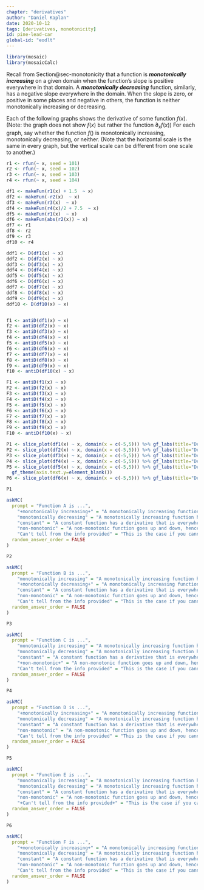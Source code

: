 ```yaml
---
chapter: "derivatives"
author: "Daniel Kaplan"
date: 2020-10-12 
tags: [derivatives, monotonicity]
id: pine-lead-car
global-id: "eodlt"
---
```


```r
library(mosaic)
library(mosaicCalc)
```

Recall from Section@sec-monotonicity that a function is ***monotonically increasing*** on a given domain when the function's slope is positive everywhere in that domain. A ***monotonically decreasing*** function, similarly, has a negative slope everywhere in the domain. When the slope is zero, or positive in some places and negative in others, the function is neither monotonically increasing or decreasing.

Each of the following graphs shows the derivative of some function $f(x)$. (Note: the graph does not show $f(x)$ but rather the function $\partial_x f(x)$) For each graph, say whether the function $f()$ is monotonically increasing, monotonically decreasing, or neither. (Note that the horizontal scale is the same in every graph, but the vertical scale can be different from one scale to another.)

```r
r1 <- rfun(~ x, seed = 101)
r2 <- rfun(~ x, seed = 102)
r3 <- rfun(~ x, seed = 103)
r4 <- rfun(~ x, seed = 104)

df1 <- makeFun(r1(x) + 1.5  ~ x)
df2 <- makeFun(-r2(x)  ~ x)
df3 <- makeFun(r3(x)  ~ x)
df4 <- makeFun(r4(x)/2 + 7.5  ~ x)
df5 <- makeFun(r1(x)  ~ x)
df6 <- makeFun(abs(r2(x)) ~ x)
df7 <- r1
df8 <- r2
df9 <- r3
df10 <- r4

ddf1 <- D(df1(x) ~ x)
ddf2 <- D(df2(x) ~ x)
ddf3 <- D(df3(x) ~ x)
ddf4 <- D(df4(x) ~ x)
ddf5 <- D(df5(x) ~ x)
ddf6 <- D(df6(x) ~ x)
ddf7 <- D(df7(x) ~ x)
ddf8 <- D(df8(x) ~ x)
ddf9 <- D(df9(x) ~ x)
ddf10 <- D(df10(x) ~ x)


f1 <- antiD(df1(x) ~ x)
f2 <- antiD(df2(x) ~ x)
f3 <- antiD(df3(x) ~ x)
f4 <- antiD(df4(x) ~ x)
f5 <- antiD(df5(x) ~ x)
f6 <- antiD(df6(x) ~ x)
f7 <- antiD(df7(x) ~ x)
f8 <- antiD(df8(x) ~ x)
f9 <- antiD(df9(x) ~ x)
f10 <- antiD(df10(x) ~ x)

F1 <- antiD(f1(x) ~ x)
F2 <- antiD(f2(x) ~ x)
F3 <- antiD(f3(x) ~ x)
F4 <- antiD(f4(x) ~ x)
F5 <- antiD(f5(x) ~ x)
F6 <- antiD(f6(x) ~ x)
F7 <- antiD(f7(x) ~ x)
F8 <- antiD(f8(x) ~ x)
F9 <- antiD(f9(x) ~ x)
F10 <- antiD(f10(x) ~ x)
```


```r
P1 <- slice_plot(df1(x) ~ x, domain(x = c(-5,5))) %>% gf_labs(title="Derivative of function A", y="df(x)")
P2 <- slice_plot(df2(x) ~ x, domain(x = c(-5,5))) %>% gf_labs(title="Derivative of function B", y="df(x)")
P3 <- slice_plot(df3(x) ~ x, domain(x = c(-5,5))) %>% gf_labs(title="Derivative of function C", y="df(x)")
P4 <- slice_plot(df4(x) ~ x, domain(x = c(-5,5))) %>% gf_labs(title="Derivative of function D", y="df(x)")
P5 <- slice_plot(df5(x) ~ x, domain(x = c(-5,5))) %>% gf_labs(title="Derivative of function E", y="df(x)") %>%
  gf_theme(axis.text.y=element_blank())
P6 <- slice_plot(df6(x) ~ x, domain(x = c(-5,5))) %>% gf_labs(title="Derivative of function F", y="df(x)")
```

```r
P1
```

```r
askMC(
  prompt = "Function A is ...",
    "+monotonically increasing+" = "A monotonically increasing function has a function that is everywhere $> 0$",
    "monotonically decreasing" = "A monotonically increasing function has a function that is everywhere $> 0$",
    "constant" = "A constant function has a derivative that is everywhere 0.",
    "non-monotonic" = "A non-monotonic function goes up and down, hence the derivative is positive in some places and negative in others.",
    "Can't tell from the info provided" = "This is the case if you cannot tell if the derivative is positive or negative.", 
  random_answer_order = FALSE
)
```

```r
P2
```

```r
askMC(
  prompt = "Function B is ...",
    "monotonically increasing" = "A monotonically increasing function has a function that is everywhere $> 0$",
    "+monotonically decreasing+" = "A monotonically increasing function has a function that is everywhere $> 0$",
    "constant" = "A constant function has a derivative that is everywhere 0.",
    "non-monotonic" = "A non-monotonic function goes up and down, hence the derivative is positive in some places and negative in others.",
    "Can't tell from the info provided" = "This is the case if you cannot tell if the derivative is positive or negative.",
  random_answer_order = FALSE
)
```

```r
P3
```

```r
askMC(
  prompt = "Function C is ...",
    "monotonically increasing" = "A monotonically increasing function has a function that is everywhere $> 0$",
    "monotonically decreasing" = "A monotonically increasing function has a function that is everywhere $> 0$",
    "constant" = "A constant function has a derivative that is everywhere 0.",
    "+non-monotonic+" = "A non-monotonic function goes up and down, hence the derivative is positive in some places and negative in others.",
    "Can't tell from the info provided" = "This is the case if you cannot tell if the derivative is positive or negative.", 
  random_answer_order = FALSE
)
```

```r
P4
```

```r
askMC(
  prompt = "Function D is ...",
    "+monotonically increasing+" = "A monotonically increasing function has a function that is everywhere $> 0$",
    "monotonically decreasing" = "A monotonically increasing function has a function that is everywhere $> 0$",
    "constant" = "A constant function has a derivative that is everywhere 0.",
    "non-monotonic" = "A non-monotonic function goes up and down, hence the derivative is positive in some places and negative in others.",
    "Can't tell from the info provided" = "This is the case if you cannot tell if the derivative is positive or negative.", 
  random_answer_order = FALSE
)
```

```r
P5
```

```r
askMC(
  prompt = "Function E is ...",
    "monotonically increasing" = "A monotonically increasing function has a function that is everywhere $> 0$",
    "monotonically decreasing" = "A monotonically increasing function has a function that is everywhere $> 0$",
    "constant" = "A constant function has a derivative that is everywhere 0.",
    "non-monotonic" = "A non-monotonic function goes up and down, hence the derivative is positive in some places and negative in others.",
    "+Can't tell from the info provided+" = "This is the case if you cannot tell if the derivative is positive or negative.", 
  random_answer_order = FALSE
)
```

```r
P6
```

```r
askMC(
  prompt = "Function F is ...",
    "+monotonically increasing+" = "A monotonically increasing function has a function that is everywhere $> 0$",
    "monotonically decreasing" = "A monotonically increasing function has a function that is everywhere $> 0$",
    "constant" = "A constant function has a derivative that is everywhere 0.",
    "non-monotonic" = "A non-monotonic function goes up and down, hence the derivative is positive in some places and negative in others.",
    "Can't tell from the info provided" = "This is the case if you cannot tell if the derivative is positive or negative.", 
  random_answer_order = FALSE
)
```
